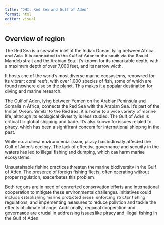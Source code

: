```yaml
---
title: "OHI: Red Sea and Gulf of Aden"
format: html
editor: visual
---
```


## Overview of region

The Red Sea is a seawater inlet of the Indian Ocean, lying between Africa and Asia. It is connected to the Gulf of Aden to the south via the Bab el Mandeb strait and the Arabian Sea. It's known for its remarkable depth, with a maximum depth of over 7,000 feet, and its narrow width.

It hosts one of the world's most diverse marine ecosystems, renowned for its vibrant coral reefs, with over 1,000 species of fish, some of which are found nowhere else on the planet. This makes it a popular destination for diving and marine research.

The Gulf of Aden, lying between Yemen on the Arabian Peninsula and Somalia in Africa, connects the Red Sea with the Arabian Sea. It's part of the Indian Ocean. Similar to the Red Sea, it is home to a wide variety of marine life, although its ecological diversity is less studied. The Gulf of Aden is critical for global shipping and trade. It's also known for issues related to piracy, which has been a significant concern for international shipping in the past.

While not a direct environmental issue, piracy has indirectly affected the Gulf of Aden's ecology. The lack of effective governance and security in the waters has led to illegal fishing and dumping, which can harm marine ecosystems.

Unsustainable fishing practices threaten the marine biodiversity in the Gulf of Aden. The presence of foreign fishing fleets, often operating without proper regulation, exacerbates this problem.

Both regions are in need of concerted conservation efforts and international cooperation to mitigate these environmental challenges. Initiatives could include establishing marine protected areas, enforcing stricter fishing regulations, and implementing measures to reduce pollution and tackle the effects of climate change. Additionally, regional cooperation and governance are crucial in addressing issues like piracy and illegal fishing in the Gulf of Aden.
